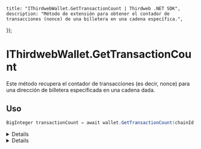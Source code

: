 
    title: "IThirdwebWallet.GetTransactionCount | Thirdweb .NET SDK",
    description: "Método de extensión para obtener el contador de transacciones (nonce) de una billetera en una cadena específica.",
});

# IThirdwebWallet.GetTransactionCount

Este método recupera el contador de transacciones (es decir, nonce) para una dirección de billetera especificada en una cadena dada.

## Uso


```csharp
BigInteger transactionCount = await wallet.GetTransactionCount(chainId, address);
```

<Details summary="Parámetros">

### wallet (obligatorio)

Una instancia de `IThirdwebWallet`. Esto representa la billetera para la cual deseas obtener el contador de transacciones.

### chainId (obligatorio)

El ID de la cadena desde la cual deseas obtener el contador de transacciones.

### address (obligatorio)

La dirección de la billetera para la cual deseas obtener el contador de transacciones.

### blocktag (opcional)

La etiqueta del bloque para obtener el contador de transacciones. Por defecto es `"pending"`. Puedes configurarlo como `"latest"` o `"earliest"`.

</Details>

<Details summary="Valor de retorno">

### BigInteger

El método devuelve un `BigInteger` representando el contador de transacciones (nonce) de la billetera.

</Details>
